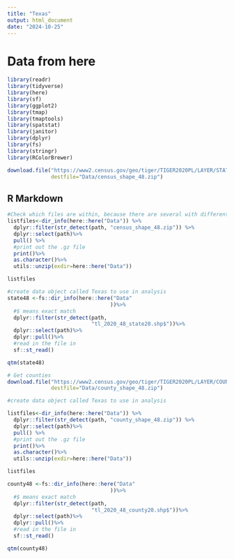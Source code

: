 ```yaml
---
title: "Texas"
output: html_document
date: "2024-10-25"
---
```




# Data from here 
```r
library(readr)
library(tidyverse)
library(here)
library(sf)
library(ggplot2)
library(tmap)
library(tmaptools)
library(spatstat)
library(janitor)
library(dplyr)
library(fs)
library(stringr)
library(RColorBrewer)


```

```r

download.file("https://www2.census.gov/geo/tiger/TIGER2020PL/LAYER/STATE/2020/tl_2020_48_state20.zip", 
              destfile="Data/census_shape_48.zip")
```

## R Markdown

```r
#Check which files are within, because there are several with different boundaries
listfiles<-dir_info(here::here("Data")) %>%
  dplyr::filter(str_detect(path, "census_shape_48.zip")) %>%
  dplyr::select(path)%>%
  pull() %>%
  #print out the .gz file
  print()%>%
  as.character()%>%
  utils::unzip(exdir=here::here("Data"))

listfiles

#create data object called Texas to use in analysis
state48 <-fs::dir_info(here::here("Data"
                                 ))%>%
  #$ means exact match
  dplyr::filter(str_detect(path, 
                           "tl_2020_48_state20.shp$"))%>%
  dplyr::select(path)%>%
  dplyr::pull()%>%
  #read in the file in
  sf::st_read()
```
```r
qtm(state48)
```
```r
# Get counties 
download.file("https://www2.census.gov/geo/tiger/TIGER2020PL/LAYER/COUNTY/2020/tl_2020_48_county20.zip", 
              destfile="Data/county_shape_48.zip")
```

```r
#create data object called Texas to use in analysis

listfiles<-dir_info(here::here("Data")) %>%
  dplyr::filter(str_detect(path, "county_shape_48.zip")) %>%
  dplyr::select(path)%>%
  pull() %>%
  #print out the .gz file
  print()%>%
  as.character()%>%
  utils::unzip(exdir=here::here("Data"))

listfiles

county48 <-fs::dir_info(here::here("Data"  
                                 ))%>% 
  #$ means exact match
  dplyr::filter(str_detect(path, 
                           "tl_2020_48_county20.shp$"))%>%
  dplyr::select(path)%>%
  dplyr::pull()%>%
  #read in the file in
  sf::st_read()
```
```r
qtm(county48)
```

